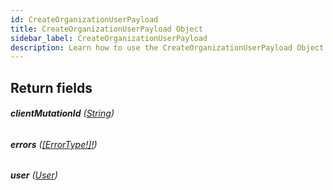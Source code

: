 ```yaml
---
id: CreateOrganizationUserPayload
title: CreateOrganizationUserPayload Object
sidebar_label: CreateOrganizationUserPayload
description: Learn how to use the CreateOrganizationUserPayload Object for Builder's API.
---
```


## Return fields

###### <b>clientMutationId</b> ([String](/docs/composer/builder/api/schema/scalar/String.mdx))

###### <b>errors</b> ([[ErrorType!]!](/docs/composer/builder/api/schema/object/ErrorType.mdx))

###### <b>user</b> ([User](/docs/composer/builder/api/schema/object/User.mdx))
